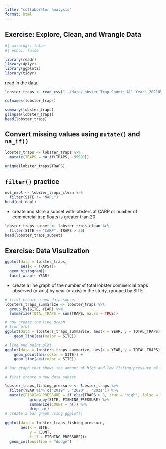 ```yaml
---
title: "collaborator analysis"
format: html
---
```


## Exercise: Explore, Clean, and Wrangle Data
```r
#| warning:: false
#| echo:: false

library(readr)
library(dplyr)
library(ggplot2)
library(tidyr)
```


read in the data
```r
lobster_traps <- read_csv("../data/Lobster_Trap_Counts_All_Years_20210519.csv")

colnames(lobster_traps)

summary(lobster_traps)
glimpse(lobster_traps)
head(lobster_traps)
```

## Convert missing values using `mutate()` and `na_if()`
```r

lobster_traps <- lobster_traps %>% 
  mutate(TRAPS = na_if(TRAPS, -99999))

unique(lobster_traps$TRAPS)
```

## `filter()` practice
```r
not_napl <- lobster_traps_clean %>% 
  filter(SITE != "NAPL")
head(not_napl)
```
* create and store a subset with lobsters at CARP or number of commercial trap floats is greater than 20
```r
lobster_traps_subset <- lobster_traps_clean %>% 
  filter(SITE == "CARP", TRAPS > 20)
head(lobster_traps_subset)
```

## Exercise: Data Visulization
```r
ggplot(data = lobster_traps,
       aes(x = TRAPS))+ 
  geom_histogram()+
  facet_wrap(~ YEAR)
```

* create a line graph of the number of total lobster commercial traps observed (y-axis) by year (x-axis) in the study, grouped by SITE.
```r

# first create a new data subset
lobsters_traps_summarize <- lobster_traps %>% 
  group_by(SITE, YEAR) %>% 
  summarize(TOTAL_TRAPS = sum(TRAPS, na.rm = TRUE))

# now create the line graph 
# line plot
ggplot(data = lobsters_traps_summarize, aes(x = YEAR, y = TOTAL_TRAPS)) +
    geom_line(aes(color = SITE))

# line and point plot
ggplot(data = lobsters_traps_summarize, aes(x = YEAR, y = TOTAL_TRAPS)) +
    geom_point(aes(color = SITE)) +
    geom_line(aes(color = SITE))

# bar graph that shows the amount of high and low fishing pressure of lobster commercial traps at each site from 2019-2021

# first create a new data subset

lobster_traps_fishing_pressure <- lobster_traps %>% 
  filter(YEAR %in% c("2019" , "2020" , "2021")) %>% 
  mutate(FISHING_PRESSURE = if_else(TRAPS > 8, true = "high", false = "low")) %>% 
           group_by(SITE, FISHING_PRESSURE) %>% 
           summarize(COUNT = n()) %>% 
           drop_na()
# create a bar graph using ggplot()
 
ggplot(data = lobster_traps_fishing_pressure,
       aes(x = SITE, 
           y = COUNT, 
           fill = FISHING_PRESSURE))+
  geom_col(position = "dodge")
 
```









